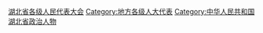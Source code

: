 [[Category:湖北省各级人民代表大会|]]
[[Category:地方各级人大代表|Category:地方各级人大代表]]
[[Category:中华人民共和国湖北省政治人物|Category:中华人民共和国湖北省政治人物]]
